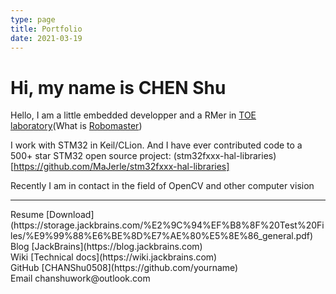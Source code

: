 ```yaml
---
type: page
title: Portfolio
date: 2021-03-19
---
```


# Hi, my name is CHEN Shu

Hello, I am a little embedded developper and a RMer in [TOE laboratory](https://space.bilibili.com/475886688)(What is [Robomaster](https://robomaster.com))

I work with STM32 in Keil/CLion. And I have ever contributed code to a 500+ star STM32 open source project: (stm32fxxx-hal-libraries)[https://github.com/MaJerle/stm32fxxx-hal-libraries]

Recently I am in contact in the field of OpenCV and other computer vision

---

<div>
  Resume [Download](https://storage.jackbrains.com/%E2%9C%94%EF%B8%8F%20Test%20Files/%E9%99%88%E6%BE%8D%E7%AE%80%E5%8E%86_general.pdf)
  <br />
  Blog   [JackBrains](https://blog.jackbrains.com)
  <br />
  Wiki   [Technical docs](https://wiki.jackbrains.com)
  <br />
  GitHub [CHANShu0508](https://github.com/yourname)
  <br />
  Email chanshuwork@outlook.com
</div>
